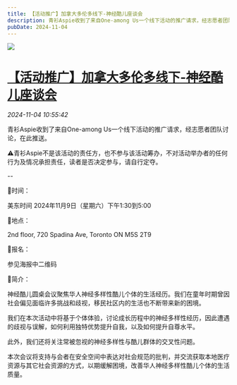 ```yaml
---
title: 【活动推广】加拿大多伦多线下-神经酷儿座谈会
description: 青衫Aspie收到了来自One-among Us一个线下活动的推广请求，经志愿者团队讨论，在此推送。\x0a\x0a??青衫Aspie不是该活动的责任方，也不参与该活动筹办，不对活动举办者的任何行为及情况承担责任，读者是否决定参与，请自行定夺。\x0a\x0a--\x0a\x0a?时间：\x0a\x0a美东时间 2024年11月9日（星期六）下午1:30到5:00\x0a\x0a?地点：\x0a\x0a2nd floor, 720 Spadina Ave, Toronto ON M5S 2T9 \x0a\x0a?报名：\x0a\x0a参见海报中二维码\x0a\x0a?简介：\x0a\x0a神经酷儿圆桌会议聚焦华人神经多样性酷儿个体的生活经历。我们在童年时期曾因社会偏见面临许多挑战和歧视，移民社区内的生活也不断带来新的困境。\x0a\x0a我们在本次活动中将基于个体体验，讨论成长历程中的神经多样性经历，因此遭遇的歧视与误解，如何利用独特优势提升自我，以及如何提升自尊水平。\x0a\x0a此外，我们还将关注常被忽视的神经多样性与酷儿群体的交叉性问题。\x0a\x0a本次会议将支持与会者在安全空间中表达对社会规范的批判，并交流获取本地医疗资源与其它社会资源的方式，以期缓解困境，改善华人神经多样性酷儿个体的生活质量。
pubDate: 2024-11-04
---
```



![](/assets/img/posts/2024-11-04-toronto-neuroqueer-forum-1.jpeg)

# [【活动推广】加拿大多伦多线下-神经酷儿座谈会](http://mp.weixin.qq.com/s?__biz=MzIyMzgyMjY5NQ==&mid=2247525869&idx=2&sn=7500925e22bc75edd7e4fafa1db999bf&chksm=e9de8841a6595c3aea6adc85afc4543ea8a2b42af8b244800f9fa9a5c63c4cebc8ab14332259#rd)



  *2024-11-04 10:55:42*

青衫Aspie收到了来自One-among Us一个线下活动的推广请求，经志愿者团队讨论，在此推送。  

⚠️青衫Aspie不是该活动的责任方，也不参与该活动筹办，不对活动举办者的任何行为及情况承担责任，读者是否决定参与，请自行定夺。  

\--  

🦋时间：  

美东时间 2024年11月9日（星期六）下午1:30到5:00  

🦋地点：  

2nd floor, 720 Spadina Ave, Toronto ON M5S 2T9  

🦋报名：  

参见海报中二维码  

🦋简介：  

神经酷儿圆桌会议聚焦华人神经多样性酷儿个体的生活经历。我们在童年时期曾因社会偏见面临许多挑战和歧视，移民社区内的生活也不断带来新的困境。  

我们在本次活动中将基于个体体验，讨论成长历程中的神经多样性经历，因此遭遇的歧视与误解，如何利用独特优势提升自我，以及如何提升自尊水平。  

此外，我们还将关注常被忽视的神经多样性与酷儿群体的交叉性问题。  

本次会议将支持与会者在安全空间中表达对社会规范的批判，并交流获取本地医疗资源与其它社会资源的方式，以期缓解困境，改善华人神经多样性酷儿个体的生活质量。
